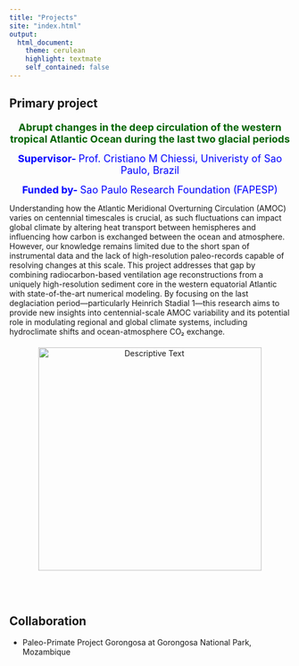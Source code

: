```yaml
---
title: "Projects"
site: "index.html"
output:
  html_document:
    theme: cerulean
    highlight: textmate
    self_contained: false
---
```



## Primary project

<div style="text-align: center; margin-top: 20px;">

<span style="font-size:18px; color:darkgreen;">
 <b> Abrupt changes in the deep circulation of the western tropical Atlantic Ocean during the last two glacial periods </b>
</span>

<span style="font-size:18px; color:blue;">
 <b> Supervisor- </b> Prof. Cristiano M Chiessi, Univeristy of Sao Paulo, Brazil
</span>

<span style="font-size:18px; color:blue;">
 <b> Funded by- </b> Sao Paulo Research Foundation (FAPESP)
</span>

</div>

Understanding how the Atlantic Meridional Overturning Circulation (AMOC) varies on centennial timescales is crucial, as such fluctuations can impact global climate by altering heat transport between hemispheres and influencing how carbon is exchanged between the ocean and atmosphere. However, our knowledge remains limited due to the short span of instrumental data and the lack of high-resolution paleo-records capable of resolving changes at this scale. This project addresses that gap by combining radiocarbon-based ventilation age reconstructions from a uniquely high-resolution sediment core in the western equatorial Atlantic with state-of-the-art numerical modeling. By focusing on the last deglaciation period—particularly Heinrich Stadial 1—this research aims to provide new insights into centennial-scale AMOC variability and its potential role in modulating regional and global climate systems, including hydroclimate shifts and ocean-atmosphere CO₂ exchange.



<div style="text-align: center; margin-top: 20px;">
  <img src="Images/Science/ocean_co2.jpg" alt="Descriptive Text" width="400">
</div>


<br><br>

## Collaboration
- Paleo-Primate Project Gorongosa at Gorongosa National Park, Mozambique